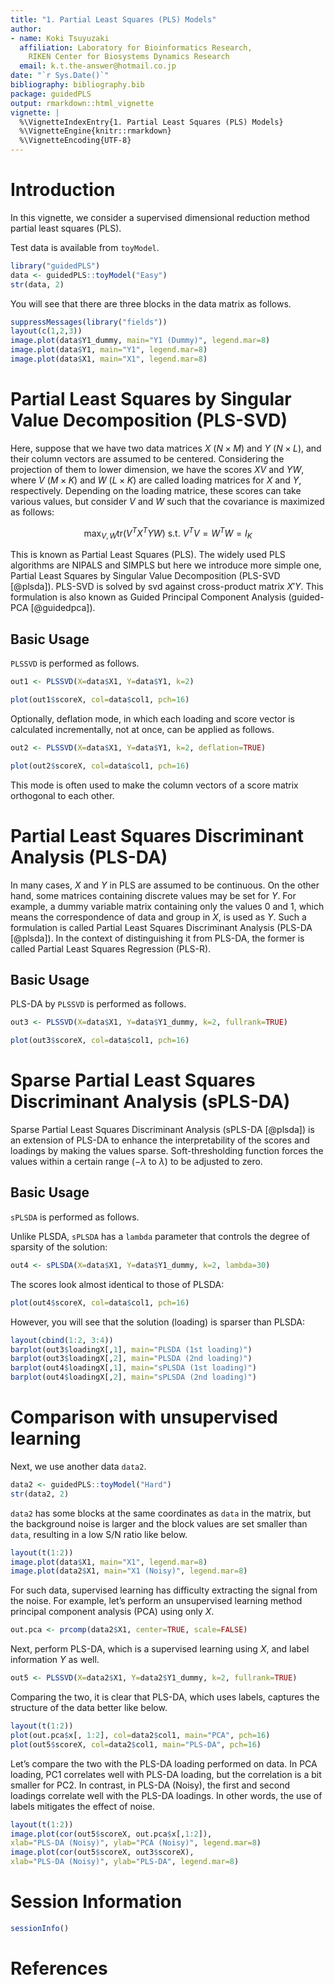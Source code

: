 ```yaml
---
title: "1. Partial Least Squares (PLS) Models"
author:
- name: Koki Tsuyuzaki
  affiliation: Laboratory for Bioinformatics Research,
    RIKEN Center for Biosystems Dynamics Research
  email: k.t.the-answer@hotmail.co.jp
date: "`r Sys.Date()`"
bibliography: bibliography.bib
package: guidedPLS
output: rmarkdown::html_vignette
vignette: |
  %\VignetteIndexEntry{1. Partial Least Squares (PLS) Models}
  %\VignetteEngine{knitr::rmarkdown}
  %\VignetteEncoding{UTF-8}
---
```


# Introduction

In this vignette, we consider a supervised dimensional reduction method partial least squares (PLS).

Test data is available from `toyModel`.

```r
library("guidedPLS")
data <- guidedPLS::toyModel("Easy")
str(data, 2)
```

You will see that there are three blocks in the data matrix as follows.

```r
suppressMessages(library("fields"))
layout(c(1,2,3))
image.plot(data$Y1_dummy, main="Y1 (Dummy)", legend.mar=8)
image.plot(data$Y1, main="Y1", legend.mar=8)
image.plot(data$X1, main="X1", legend.mar=8)
```

# Partial Least Squares by Singular Value Decomposition (PLS-SVD)

Here, suppose that we have two data matrices $X$ ($N \times M$) and $Y$ ($N \times L$), and their column vectors are assumed to be centered. Considering the projection of them to lower dimension, we have the scores $XV$ and $YW$, where $V$ ($M \times K$) and $W$ ($L \times K$) are called loading matrices for $X$ and $Y$, respectively. Depending on the loading matrice, these scores can take various values, but consider $V$ and $W$ such that the covariance is maximized as follows:

$$
\max_{V,W} \mathrm{tr}
\left( V^{T}X^{T}YW \right)\ \mathrm{s.t.}\ V^{T}V = W^{T}W = I_{K}
$$

This is known as Partial Least Squares (PLS). The widely used PLS algorithms are NIPALS and SIMPLS but here we introduce more simple one, Partial Least Squares by Singular Value Decomposition (PLS-SVD [@plsda]). PLS-SVD is solved by svd against cross-product matrix $X'Y$. This formulation is also known as Guided Principal Component Analysis (guided-PCA [@guidedpca]).

## Basic Usage

`PLSSVD` is performed as follows.

```r
out1 <- PLSSVD(X=data$X1, Y=data$Y1, k=2)
```

```r
plot(out1$scoreX, col=data$col1, pch=16)
```

Optionally, deflation mode, in which each loading and score vector is calculated incrementally, not at once, can be applied as follows.

```r
out2 <- PLSSVD(X=data$X1, Y=data$Y1, k=2, deflation=TRUE)
```

```r
plot(out2$scoreX, col=data$col1, pch=16)
```

This mode is often used to make the column vectors of a score matrix orthogonal to each other.

# Partial Least Squares Discriminant Analysis (PLS-DA)

In many cases, $X$ and $Y$ in PLS are assumed to be continuous. On the other hand, some matrices containing discrete values may be set for $Y$. For example, a dummy variable matrix containing only the values 0 and 1, which means the correspondence of data and group in $X$, is used as $Y$. Such a formulation is called Partial Least Squares Discriminant Analysis (PLS-DA [@plsda]). In the context of distinguishing it from PLS-DA, the former is called Partial Least Squares Regression (PLS-R).

## Basic Usage

PLS-DA by `PLSSVD` is performed as follows.

```r
out3 <- PLSSVD(X=data$X1, Y=data$Y1_dummy, k=2, fullrank=TRUE)
```

```r
plot(out3$scoreX, col=data$col1, pch=16)
```

# Sparse Partial Least Squares Discriminant Analysis (sPLS-DA)

Sparse Partial Least Squares Discriminant Analysis (sPLS-DA [@plsda]) is an extension of PLS-DA to enhance the interpretability of the scores and loadings by making the values sparse. Soft-thresholding function forces the values within a certain range ($-\lambda$ to $\lambda$) to be adjusted to zero.

## Basic Usage

`sPLSDA` is performed as follows.

Unlike PLSDA, `sPLSDA` has a `lambda` parameter that controls the degree of sparsity of the solution:

```r
out4 <- sPLSDA(X=data$X1, Y=data$Y1_dummy, k=2, lambda=30)
```

The scores look almost identical to those of PLSDA:

```r
plot(out4$scoreX, col=data$col1, pch=16)
```

However, you will see that the solution (loading) is sparser than PLSDA:

```r
layout(cbind(1:2, 3:4))
barplot(out3$loadingX[,1], main="PLSDA (1st loading)")
barplot(out3$loadingX[,2], main="PLSDA (2nd loading)")
barplot(out4$loadingX[,1], main="sPLSDA (1st loading)")
barplot(out4$loadingX[,2], main="sPLSDA (2nd loading)")
```

# Comparison with unsupervised learning

Next, we use another data `data2`.

```r
data2 <- guidedPLS::toyModel("Hard")
str(data2, 2)
```

`data2` has some blocks at the same coordinates as `data` in the matrix, but the background noise is larger and the block values are set smaller than `data`, resulting in a low S/N ratio like below.

```r
layout(t(1:2))
image.plot(data$X1, main="X1", legend.mar=8)
image.plot(data2$X1, main="X1 (Noisy)", legend.mar=8)
```

For such data, supervised learning has difficulty extracting the signal from the noise.
For example, let's perform an unsupervised learning method principal component analysis (PCA) using only $X$.

```r
out.pca <- prcomp(data2$X1, center=TRUE, scale=FALSE)
```

Next, perform PLS-DA, which is a supervised learning using $X$, and label information $Y$ as well.

```r
out5 <- PLSSVD(X=data2$X1, Y=data2$Y1_dummy, k=2, fullrank=TRUE)
```

Comparing the two, it is clear that PLS-DA, which uses labels, captures the structure of the data better like below.

```r
layout(t(1:2))
plot(out.pca$x[, 1:2], col=data2$col1, main="PCA", pch=16)
plot(out5$scoreX, col=data2$col1, main="PLS-DA", pch=16)
```

Let's compare the two with the PLS-DA loading performed on data.
In PCA loading, PC1 correlates well with PLS-DA loading, but the correlation is a bit smaller for PC2.
In contrast, in PLS-DA (Noisy), the first and second loadings correlate well with the PLS-DA loadings.
In other words, the use of labels mitigates the effect of noise.

```r
layout(t(1:2))
image.plot(cor(out5$scoreX, out.pca$x[,1:2]),
xlab="PLS-DA (Noisy)", ylab="PCA (Noisy)", legend.mar=8)
image.plot(cor(out5$scoreX, out3$scoreX),
xlab="PLS-DA (Noisy)", ylab="PLS-DA", legend.mar=8)
```

# Session Information {.unnumbered}

```r
sessionInfo()
```

# References